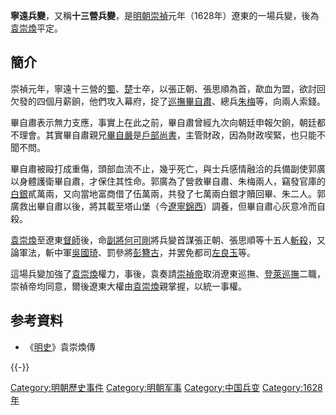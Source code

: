 {{no footnotes|time=2018-08-17T15:44:23+00:00}}
{{onesource|time=2018-08-17T15:44:23+00:00}}
'''寧遠兵變'''，又稱'''十三營兵變'''，是[[明朝|明朝]][[崇禎|崇禎]]元年（1628年）遼東的一場兵變，後為[[袁崇煥|袁崇煥]]平定。

==簡介==
崇禎元年，寧遠十三營的[[蜀|蜀]]、[[楚|楚]]士卒，以張正朝、張思順為首，歃血为盟，欲討回欠發的四個月薪餉，他們攻入幕府，捉了[[巡撫|巡撫]][[畢自肅|畢自肅]]、總兵[[朱梅|朱梅]]等，向兩人索錢。

畢自肅表示無力支應，事實上在此之前，畢自肅曾經九次向朝廷申報欠餉，朝廷都不理會。其實畢自肅親兄[[畢自嚴|畢自嚴]]是[[戶部尚書|戶部尚書]]，主管財政，因為財政喫緊，也只能不聞不問。

畢自肅被毆打成重傷，頭部血流不止，幾乎死亡，與士兵感情融洽的兵備副使郭廣以身體護衛畢自肅，才保住其性命。郭廣為了營救畢自肅、朱梅兩人，竊發官庫的[[白銀|白銀]]貳萬兩，又向當地富商借了伍萬兩，共發了七萬兩白銀才贖回畢、朱二人。郭廣救出畢自肅以後，將其載至塔山堡（今[[遼寧|遼寧]][[錦西|錦西]]）調養，但畢自肅心灰意冷而自殺。

[[袁崇煥|袁崇煥]]至遼東[[督師|督師]]後，命[[副將|副將]][[何可剛|何可剛]]將兵變首謀張正朝、張思順等十五人[[斬殺|斬殺]]，又論軍法，斬中軍[[吳國琦|吳國琦]]、罰參將[[彭簪古|彭簪古]]，并罢免都司[[左良玉|左良玉]]等。

這場兵變加強了[[袁崇煥|袁崇煥]]權力，事後，袁奏請[[崇禎帝|崇禎帝]]取消遼東巡撫、[[登萊巡撫|登萊巡撫]]二職，崇禎帝均同意，爾後遼東大權由[[袁崇煥|袁崇煥]]親掌握，以統一事權。

== 参考資料 ==
* 《[[明史|明史]]》袁崇煥傳

{{-}}
{{明朝历史事件}}

[[Category:明朝歷史事件|Category:明朝歷史事件]]
[[Category:明朝军事|Category:明朝军事]]
[[Category:中国兵变|Category:中国兵变]]
[[Category:1628年|Category:1628年]]